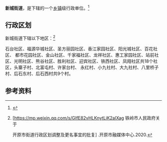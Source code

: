 {{中国乡级行政区|21/12/82/001/000}}

'''新城街道'''，是{{PRC admin/fullname|21/12/82/001/000|3}}下辖的一个[[乡镇|乡镇]]级行政单位。<ref>{{PRC admin/ref sgc|{{PRC admin/parent|21/12/82/001/000}}}}</ref>

== 行政区划 ==

新城街道下辖以下地区：<ref>[https://mp.weixin.qq.com/s/GIfE82vHLKnytLiK2aIXag 铁岭市人民政府关于

开原市街道行政区划调整及更名事宜的批复] {{Wayback|url=https://mp.weixin.qq.com/s/GIfE82vHLKnytLiK2aIXag |date=20210215232747 }}.开原市融媒体中心.2020.</ref>

石台社区、福源华城社区、圣方丽园社区、香江家园社区、阳光城社区、百花社区、 都市花园社区、金山社区、千家福社区、龙祥社区、惠工家园社区、站前社区、光明社区、熊谷社区、胜利社区、迎宾社区、铁西社区、凤翔社区共18个社区，头寨子村、北富屯村、许家台村、 永红村、小九社村、大九社村、八里桥子村、后石东村、后石西村共9个村。

== 参考资料 ==

{{reflist}}

{{PRC admin/navcat|21/12/82/001/000}}
{{辽宁行政区划小作品}}